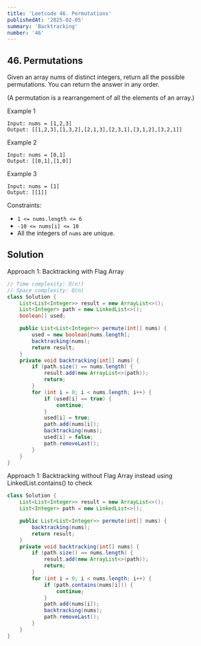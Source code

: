 ```yaml
---
title: 'Leetcode 46. Permutations'
publishedAt: '2025-02-05'
summary: 'Backtracking'
number: '46'
---
```


## 46. Permutations

Given an array nums of distinct integers, return all the possible permutations. You can return the answer in any order.

(A permutation is a rearrangement of all the elements of an array.)


Example 1
`````
Input: nums = [1,2,3]
Output: [[1,2,3],[1,3,2],[2,1,3],[2,3,1],[3,1,2],[3,2,1]]
`````

Example 2
`````
Input: nums = [0,1]
Output: [[0,1],[1,0]]
`````

Example 3
`````
Input: nums = [1]
Output: [[1]]
`````


Constraints:

- `1 <= nums.length <= 6`
- `-10 <= nums[i] <= 10`
- All the integers of `nums` are unique.


## Solution
Approach 1: Backtracking with Flag Array
````JAVA
// Time complexity: O(n!)
// Space complexity: O(n)
class Solution {
    List<List<Integer>> result = new ArrayList<>();
    List<Integer> path = new LinkedList<>();
    boolean[] used;

    public List<List<Integer>> permute(int[] nums) {
        used = new boolean[nums.length];
        backtracking(nums);
        return result;
    }
    private void backtracking(int[] nums) {
        if (path.size() == nums.length) {
            result.add(new ArrayList<>(path));
            return;
        }
        for (int i = 0; i < nums.length; i++) {
            if (used[i] == true) {
                continue;
            }
            used[i] = true;
            path.add(nums[i]);
            backtracking(nums);
            used[i] = false;
            path.removeLast();
        }
    }
}
````

Approach 1: Backtracking without Flag Array instead using LinkedList.contains() to check
````JAVA
class Solution {
    List<List<Integer>> result = new ArrayList<>();
    List<Integer> path = new LinkedList<>();

    public List<List<Integer>> permute(int[] nums) {
        backtracking(nums);
        return result;
    }
    private void backtracking(int[] nums) {
        if (path.size() == nums.length) {
            result.add(new ArrayList<>(path));
            return;
        }
        for (int i = 0; i < nums.length; i++) {
            if (path.contains(nums[i])) {
                continue;
            }
            path.add(nums[i]);
            backtracking(nums);
            path.removeLast();
        }
    }
}
````